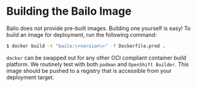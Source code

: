 
# Building the Bailo Image

Bailo does not provide pre-built images. Building one yourself is easy! To build an image for deployment, run the
following command:

```bash
$ docker build -t "bailo:\<version\>" -f Dockerfile.prod .
```

`docker` can be swapped out for any other OCI compliant container build platform. We routinely test with both `podman`
and `OpenShift Builder`. This image should be pushed to a registry that is accessible from your deployment target.

